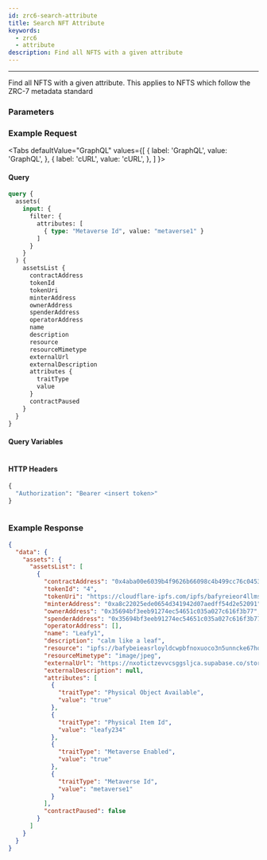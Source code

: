 ```yaml
---
id: zrc6-search-attribute
title: Search NFT Attribute
keywords:
  - zrc6
  - attribute
description: Find all NFTS with a given attribute
---
```



---
Find all NFTS with a given attribute.
This applies to NFTS which follow the ZRC-7 metadata standard

### Parameters



### Example Request


<Tabs
  defaultValue="GraphQL"
  values={[
    { label: 'GraphQL', value: 'GraphQL', },
    { label: 'cURL', value: 'cURL', },
  ]
}>

<TabItem value="GraphQL">

#### Query


```graphql
query {
  assets(
    input: {
      filter: {
        attributes: [
          { type: "Metaverse Id", value: "metaverse1" }
        ]
      }
    }
  ) {
    assetsList {
      contractAddress
      tokenId
      tokenUri
      minterAddress
      ownerAddress
      spenderAddress
      operatorAddress
      name
      description
      resource
      resourceMimetype
      externalUrl
      externalDescription
      attributes {
        traitType
        value
      }
      contractPaused
    }
  }
}
```

#### Query Variables

```graphql

```

#### HTTP Headers

```graphql
{
  "Authorization": "Bearer <insert token>" 
}
```

</TabItem>


<TabItem value="cURL">

```curl
```

</TabItem>
</Tabs>

### Example Response

```json
{
  "data": {
    "assets": {
      "assetsList": [
        {
          "contractAddress": "0x4aba00e6039b4f9626b66098c4b499cc76c04536",
          "tokenId": "4",
          "tokenUri": "https://cloudflare-ipfs.com/ipfs/bafyreieor4llmsxqi4roph24fmunghjbtmegngsqqxk3py3owosmgwq4dq/metadata.json",
          "minterAddress": "0xa8c22025ede0654d341942d07aedff54d2e52091",
          "ownerAddress": "0x35694bf3eeb91274ec54651c035a027c616f3b77",
          "spenderAddress": "0x35694bf3eeb91274ec54651c035a027c616f3b77",
          "operatorAddress": [],
          "name": "Leafy1",
          "description": "calm like a leaf",
          "resource": "ipfs://bafybeieasrloyldcwpbfnoxuoco3n5unncke67hot27pd5kreg37ftaca4/blob",
          "resourceMimetype": "image/jpeg",
          "externalUrl": "https://nxotictzevvcsggsljca.supabase.co/storage/v1/object/public/assets/public/peaceful.jpg-16z2sqxptk0kdSXr1FCE3",
          "externalDescription": null,
          "attributes": [
            {
              "traitType": "Physical Object Available",
              "value": "true"
            },
            {
              "traitType": "Physical Item Id",
              "value": "leafy234"
            },
            {
              "traitType": "Metaverse Enabled",
              "value": "true"
            },
            {
              "traitType": "Metaverse Id",
              "value": "metaverse1"
            }
          ],
          "contractPaused": false
        }
      ]
    }
  }
}

```
